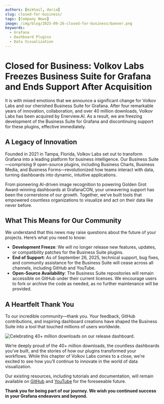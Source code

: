 ```yaml
---
authors: [mikhail, daria]
slug: closed-for-business/
tags: [Company News]
image: /img/blog/2025-09-26-closed-for-business/banner.png
keywords:
  - Grafana
  - Dashboard Plugins
  - Data Visualization
---
```



# Closed for Business: Volkov Labs Freezes Business Suite for Grafana and Ends Support After Acquisition

It is with mixed emotions that we announce a significant change for Volkov Labs and our cherished Business Suite for Grafana. After four remarkable years of innovation, collaboration, and over 40 million downloads, Volkov Labs has been acquired by Enerview.AI. As a result, we are freezing development of the Business Suite for Grafana and discontinuing support for these plugins, effective immediately.

## A Legacy of Innovation

Founded in 2021 in Tampa, Florida, Volkov Labs set out to transform Grafana into a leading platform for business intelligence. Our Business Suite—comprising 9 open-source plugins, including Business Charts, Business Media, and Business Forms—revolutionized how teams interact with data, turning dashboards into dynamic, intuitive applications.

<BlogPost id="business-suite-2025" />

From pioneering AI-driven image recognition to powering Golden Grot Award-winning dashboards at GrafanaCON, your unwavering support has been the cornerstone of our growth. Together, we’ve built tools that empowered countless organizations to visualize and act on their data like never before.

## What This Means for Our Community

We understand that this news may raise questions about the future of your projects. Here’s what you need to know:

- **Development Freeze**: We will no longer release new features, updates, or compatibility patches for the Business Suite plugins.
- **End of Support**: As of September 26, 2025, technical support, bug fixes, and community assistance for the Business Suite will cease across all channels, including GitHub and YouTube.
- **Open-Source Availability**: The Business Suite repositories will remain accessible on GitHub under their current licenses. We encourage users to fork or archive the code as needed, as no further maintenance will be provided.

## A Heartfelt Thank You

To our incredible community—thank you. Your feedback, GitHub contributions, and inspiring dashboard creations have shaped the Business Suite into a tool that touched millions of users worldwide.

<Image
  title="Celebrating 40+ million downloads on our release dashboard."
  src="/img/blog/2025-09-24-business-suite/release.png"
/>

We’re deeply proud of the 40+ million downloads, the countless dashboards you’ve built, and the stories of how our plugins transformed your workflows. While this chapter of Volkov Labs comes to a close, we’re excited to see how you’ll continue to innovate in the world of data visualization.

Our existing resources, including tutorials and documentation, will remain available on [GitHub](https://github.com/VolkovLabs) and [YouTube](https://www.youtube.com/@volkovlabs) for the foreseeable future.

**Thank you for being part of our journey. We wish you continued success in your Grafana endeavors and beyond.**
